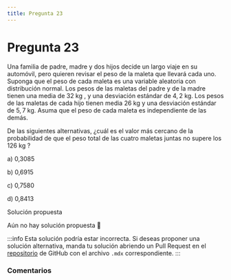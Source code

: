 ```yaml
---
title: Pregunta 23
---
```



# Pregunta 23

Una familia de padre, madre y dos hijos decide un largo viaje en su automóvil, pero quieren revisar el peso de la maleta que llevará cada uno. Suponga que el peso de cada maleta es una variable aleatoria con distribución normal. Los pesos de las maletas del padre y de la madre tienen una media de 32 kg , y una desviación estándar de $4,2 \mathrm{~kg}$. Los pesos de las maletas de cada hijo tienen media 26 kg y una desviación estándar de $5,7 \mathrm{~kg}$. Asuma que el peso de cada maleta es independiente de las demás.

De las siguientes alternativas, ¿cuál es el valor más cercano de la probabilidad de que el peso total de las cuatro maletas juntas no supere los 126 kg ?

a) 0,3085

b) 0,6915

c) 0,7580

d) 0,8413

<MDXDetails>
<summary>Solución propuesta</summary>

Aún no hay solución propuesta 🥲

:::info 
Esta solución podría estar incorrecta. Si deseas proponer una solución alternativa, manda tu solución abriendo
un Pull Request en el [repositorio](https://github.com/crow-rojas/apuntes-fundamentals/pulls) de GitHub con el archivo
`.mdx` correspondiente. 
:::

</MDXDetails>

### Comentarios

<Disqus
  url="https://crow-rojas.github.io/apuntes-fundamentals/docs/mathematics/probability-and-statistics/exercises/2017-1/p23"
  identifier="docs/mathematics/probability-and-statistics/exercises/2017-1/p23"
  title="2017-1 Probabilidades y Estadística - Pregunta 23"
/>
